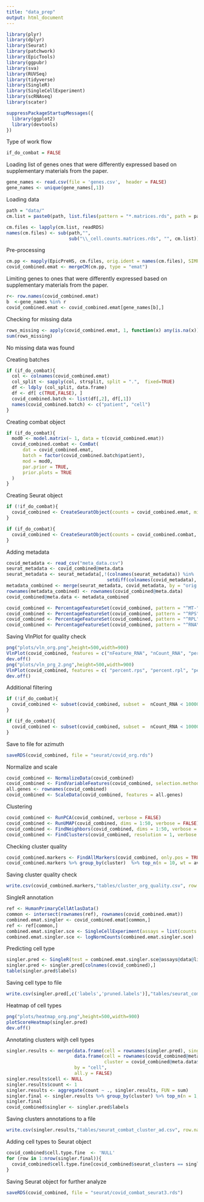 ---
title: "data_prep"
output: html_document
---

```{r setup}
library(plyr)
library(dplyr)
library(Seurat)
library(patchwork)
library(EpicTools)
library(ggpubr)
library(sva)
library(RUVSeq)
library(tidyverse)
library(SingleR)
library(SingleCellExperiment)
library(scRNAseq)
library(scater)
```



```{r}
suppressPackageStartupMessages({
  library(ggplot2)
  library(devtools)
})
```


Type of work flow 
```{r}
if_do_combat = FALSE
```

Loading list of genes ones that were differently expressed based on supplementary materials from the paper. 
```{r }
gene_names <- read.csv(file = 'genes.csv',  header = FALSE)
gene_names <- unique(gene_names[,1])
```
Loading data
```{r }
path = "data/"
cm.list = paste0(path, list.files(pattern = "*.matrices.rds", path = path))

cm.files <- lapply(cm.list, readRDS)
names(cm.files) <- sub(path,"",
                       sub("\\_cell.counts.matrices.rds", "", cm.list))
```

Pre-processing
```{r }
cm.pp <- mapply(EpicPreHS, cm.files, orig.ident = names(cm.files), SIMPLIFY = F)
covid_combined.emat <- mergeCM(cm.pp, type = "emat")
```
Limiting genes to ones that were differently expressed based on supplementary materials from the paper. 
```{r }
r<- row.names(covid_combined.emat)
b  <-gene_names %in% r
covid_combined.emat <- covid_combined.emat[gene_names[b],]
```
Checking for missing data
```{r }
rows_missing <- apply(covid_combined.emat, 1, function(x) any(is.na(x)))
sum(rows_missing)
```
No missing data was found

Creating batches
```{r }
if (if_do_combat){
  col <- colnames(covid_combined.emat)
  col_split <- sapply(col, strsplit, split = ".",  fixed=TRUE)
  df <- ldply (col_split, data.frame)
  df <- df[ c(TRUE,FALSE), ]
  covid_combined.batch <- list(df[,2], df[,1])
  names(covid_combined.batch) <- c("patient", "cell")
}

```



Creating combat object
```{r }
if (if_do_combat){
  mod0 <- model.matrix(~ 1, data = t(covid_combined.emat))
  covid_combined.combat <- ComBat(
      dat = covid_combined.emat, 
      batch = factor(covid_combined.batch$patient), 
      mod = mod0,
      par.prior = TRUE,
      prior.plots = TRUE
  )
}
```
Creating Seurat object
```{r}
if (!if_do_combat){
  covid_combined <- CreateSeuratObject(counts = covid_combined.emat, min.cells = 10, names.field = 1, names.delim = "\\.")
}

if (if_do_combat){
  covid_combined <- CreateSeuratObject(counts = covid_combined.combat, min.cells = 10, names.field = 1, names.delim = "\\.")
}
```
Adding metadata
```{r }
covid_metadata <- read_csv("meta_data.csv")
seurat_metadata <- covid_combined@meta.data
seurat_metadata <- seurat_metadata[,!(colnames(seurat_metadata)) %in% 
                                     setdiff(colnames(covid_metadata), "orig.ident")]
metadata_combined <- merge(seurat_metadata, covid_metadata, by = "orig.ident")
rownames(metadata_combined) <- rownames(covid_combined@meta.data)
covid_combined@meta.data <- metadata_combined
```

```{r}
covid_combined <- PercentageFeatureSet(covid_combined, pattern = "^MT-", col.name = "percent.mt")
covid_combined <- PercentageFeatureSet(covid_combined, pattern = "^RPS", col.name = "percent.rps")
covid_combined <- PercentageFeatureSet(covid_combined, pattern = "^RPL", col.name = "percent.rpl")
covid_combined <- PercentageFeatureSet(covid_combined, pattern = "^RNA\\d8S5", col.name = "percent.rrna")
```

Saving VlnPlot for quality check
```{r }
png("plots/vln_org.png",height=500,width=900)
VlnPlot(covid_combined, features = c("nFeature_RNA", "nCount_RNA", "percent.mt"), ncol = 3, pt.size = 0.0)
dev.off()
png("plots/vln_prg_2.png",height=500,width=900)
VlnPlot(covid_combined, features = c( "percent.rps", "percent.rpl", "percent.rrna"), ncol = 3, pt.size = 0.0)
dev.off()
```

Additional filtering
```{r}
if (!if_do_combat){
  covid_combined <- subset(covid_combined, subset =  nCount_RNA < 10000 & percent.mt < 18 & percent.mt > 0 & nFeature_RNA < 1200 )
}

if (if_do_combat){
  covid_combined <- subset(covid_combined, subset =  nCount_RNA < 10000 & percent.mt < 18 & percent.mt > 0 )
}
```
Save to file for azimuth
```{r }
saveRDS(covid_combined, file = "seurat/covid_org.rds")
```

Normalize and scale
```{r }
covid_combined <- NormalizeData(covid_combined)
covid_combined <- FindVariableFeatures(covid_combined, selection.method = "vst", nfeatures = 2000)
all.genes <- rownames(covid_combined)
covid_combined <- ScaleData(covid_combined, features = all.genes)
```
Clustering
```{r }
covid_combined <- RunPCA(covid_combined, verbose = FALSE)
covid_combined <- RunUMAP(covid_combined, dims = 1:50, verbose = FALSE)
covid_combined <- FindNeighbors(covid_combined, dims = 1:50, verbose = FALSE)
covid_combined <- FindClusters(covid_combined, resolution = 1, verbose = FALSE)
```
Checking cluster quality
```{r}
covid_combined.markers <- FindAllMarkers(covid_combined, only.pos = TRUE, min.pct = 0.25)
covid_combined.markers %>% group_by(cluster)  %>% top_n(n = 10, wt = avg_log2FC)

```
Saving cluster quality check
```{r }
write.csv(covid_combined.markers,"tables/cluster_org_quality.csv", row.names = FALSE)
```

SingleR annotation
```{r cell annotation}
ref <- HumanPrimaryCellAtlasData()
common <- intersect(rownames(ref), rownames(covid_combined.emat))
combined.emat.singler <- covid_combined.emat[common,]
ref <- ref[common,]
combined.emat.singler.sce <- SingleCellExperiment(assays = list(counts = combined.emat.singler))
combined.emat.singler.sce <- logNormCounts(combined.emat.singler.sce)
```

Predicting cell type
```{r }
singler.pred <- SingleR(test = combined.emat.singler.sce@assays@data@listData$logcounts, ref = ref, labels = ref$label.main)
singler.pred <- singler.pred[colnames(covid_combined),]
table(singler.pred$labels)
```
Saving cell type to file
```{r }
write.csv(singler.pred[,c('labels','pruned.labels')],"tables/seurat_combat_cell_ad.csv")
```

Heatmap of cell types
```{r }
png("plots/heatmap_org.png",height=500,width=900)
plotScoreHeatmap(singler.pred)
dev.off()
```

Annotating clusters witjh cell types
```{r }
singler.results <- merge(data.frame(cell = rownames(singler.pred), singler = singler.pred$labels), 
                         data.frame(cell = rownames(covid_combined@meta.data), 
                                    cluster = covid_combined@meta.data$seurat_clusters), 
                         by = "cell", 
                         all.y = FALSE)
singler.results$cell <- NULL
singler.results$count <- 1
singler.results <- aggregate(count ~ ., singler.results, FUN = sum)
singler.final <- singler.results %>% group_by(cluster) %>% top_n(n = 1, wt = count)
singler.final
covid_combined$singler <- singler.pred$labels
```

Saving clusters annotations to a file
```{r}
write.csv(singler.results,"tables/seurat_combat_cluster_ad.csv", row.names = FALSE)
```


Adding cell types to Seurat object
```{r}
covid_combined$cell.type.fine  <- 'NULL'
for (row in 1:nrow(singler.final)){
  covid_combined$cell.type.fine[covid_combined$seurat_clusters == singler.final[row,]$cluster ] <- singler.final[row,]$singler
}

```

Saving Seurat object for further analyze
```{r}
saveRDS(covid_combined, file = "seurat/covid_combat_seurat3.rds")
```
